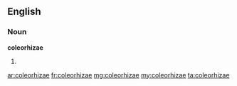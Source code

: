 ==English==

===Noun===
'''coleorhizae'''

# {{plural of|coleorhiza}}

[[ar:coleorhizae]]
[[fr:coleorhizae]]
[[mg:coleorhizae]]
[[my:coleorhizae]]
[[ta:coleorhizae]]